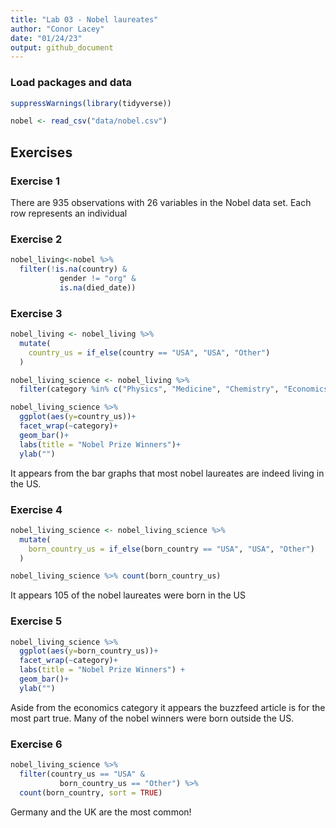 ```yaml
---
title: "Lab 03 - Nobel laureates"
author: "Conor Lacey"
date: "01/24/23"
output: github_document
---
```


### Load packages and data

```r
suppressWarnings(library(tidyverse))
```

```r
nobel <- read_csv("data/nobel.csv")
```

## Exercises

### Exercise 1

There are 935 observations with 26 variables in the Nobel data set. Each row 
represents an individual 

### Exercise 2

```r
nobel_living<-nobel %>% 
  filter(!is.na(country) & 
           gender != "org" &
           is.na(died_date))
```

### Exercise 3

```r
nobel_living <- nobel_living %>%
  mutate(
    country_us = if_else(country == "USA", "USA", "Other")
  )
```

```r
nobel_living_science <- nobel_living %>%
  filter(category %in% c("Physics", "Medicine", "Chemistry", "Economics"))
```

```r
nobel_living_science %>% 
  ggplot(aes(y=country_us))+
  facet_wrap(~category)+
  geom_bar()+
  labs(title = "Nobel Prize Winners")+
  ylab("")
```

It appears from the bar graphs that most nobel laureates are indeed living 
in the US.

### Exercise 4

```r
nobel_living_science <- nobel_living_science %>%
  mutate(
    born_country_us = if_else(born_country == "USA", "USA", "Other")
  )

nobel_living_science %>% count(born_country_us)
```
It appears 105 of the nobel laureates were born in the US

### Exercise 5

```r
nobel_living_science %>% 
  ggplot(aes(y=born_country_us))+
  facet_wrap(~category)+
  labs(title = "Nobel Prize Winners") +
  geom_bar()+
  ylab("")
```

Aside from the economics category it appears the buzzfeed article is for the most part true. Many of the nobel winners were born outside the US.

### Exercise 6

```r
nobel_living_science %>%
  filter(country_us == "USA" &
           born_country_us == "Other") %>%
  count(born_country, sort = TRUE)
```
Germany and the UK are the most common!
